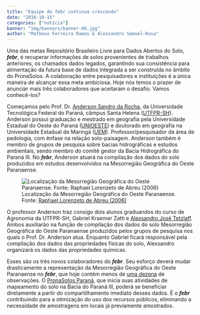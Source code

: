 ```yaml
---
title: "Equipe do febr continua crescendo"
date: "2018-10-15"
categories: ["notícia"]
banner: "img/banners/banner-06.jpg"
author: "Matheus Ferreira Ramos & Alessandro Samuel-Rosa"
---
```


Uma das metas Repositório Brasileiro Livre para Dados Abertos do Solo, ___febr___, é recuperar informações de solos provenientes de trabalhos anteriores, os chamados dados legados, garantindo sua consistência para alimentação da futura base de dados integrada a ser construída no âmbito do PronaSolos. A colaboração entre pesquisadores e instituições é a única maneira de alcançar essa meta ambiciosa. Hoje nós temos o prazer de anunciar mais três colaboradores que aceitaram o desafio. Vamos conhecê-los?

Começamos pelo Prof. Dr. [Anderson Sandro da Rocha][andersonlattes], da Universidade Tecnológica Federal do Paraná, câmpus Santa Helena ([UTFPR-SH][utfpr]). Anderson possui graduação e mestrado em geografia pela Universidade Estadual do Oeste do Paraná ([UNIOESTE][unioste]) e doutorado em geografia na Universidade Estadual de Maringá ([UEM][uem]). Professor/pesquisador da área de pedologia, com ênfase na relação solo-paisagem. Anderson também é membro de grupos de pesquisa sobre bacias hidrográficas e estudos ambientais, sendo membro do comitê gestor da Bacia Hidrográfica do Paraná III. No ___febr___, Anderson atuará na compilação dos dados do solo produzidos em estudos desenvolvidos na Mesorregião Geográfica do Oeste Paranaense.

[andersonlattes]: http://lattes.cnpq.br/1429629017719392
[utfpr]: http://portal.utfpr.edu.br/
[unioste]: https://www5.unioeste.br/portal/
[uem]: http://www.uem.br/

![Localização da Mesorregião Geográfica do Oeste Paranaense. Fonte: [Raphael Lorenzeto de Abreu (2006)][oeste]](../../../../../img/posts/Parana_Meso_OesteParanaense.svg)

[oeste]: https://commons.wikimedia.org/wiki/File:Parana_Meso_OesteParanaense.svg

O professor Anderson traz consigo dois alunos graduandos do curso de Agronomia da UTFPR-SH, Gabriel Kraemer Zatti e [Alexsandro José Tetzlaff][alexsandrolattes]. Ambos auxiliarão na função de compilação dos dados do solo Mesorregião Geográfica do Oeste Paranaense produzidos pelos grupos de pesquisa nos quais o Prof. Dr. Anderson atua. Enquanto Gabriel ficará responsável pela compilação dos dados das propriedades físicas do solo, Alexsandro organizará os dados das propriedades químicas.

[alexsandrolattes]: http://lattes.cnpq.br/0776212239076510

Esses são os três novos colaboradores do ___febr___. Seu esforço deverá mudar drasticamente a representação da Mesorregião Geográfica do Oeste Paranaense no ___febr___, que hoje contém menos de [uma dezena](../../../../../view.html) de observações. O [PronaSolos Paraná][pronasolospr], que inicia suas atividades de mapeamento do solo na Bacia do Paraná III, poderá se beneficiar diretamente a partir do compartilhamento imediato desses dados. É o ___febr___ contribuindo para a otimização do uso dos recursos públicos, eliminando a necessidade de amostragens em locais já previamente amostrados.

[pronasolospr]: https://www.embrapa.br/en/busca-de-noticias/-/noticia/38130974/pronasolos-comeca-trabalho-de-levantamento-de-dados-no-parana
